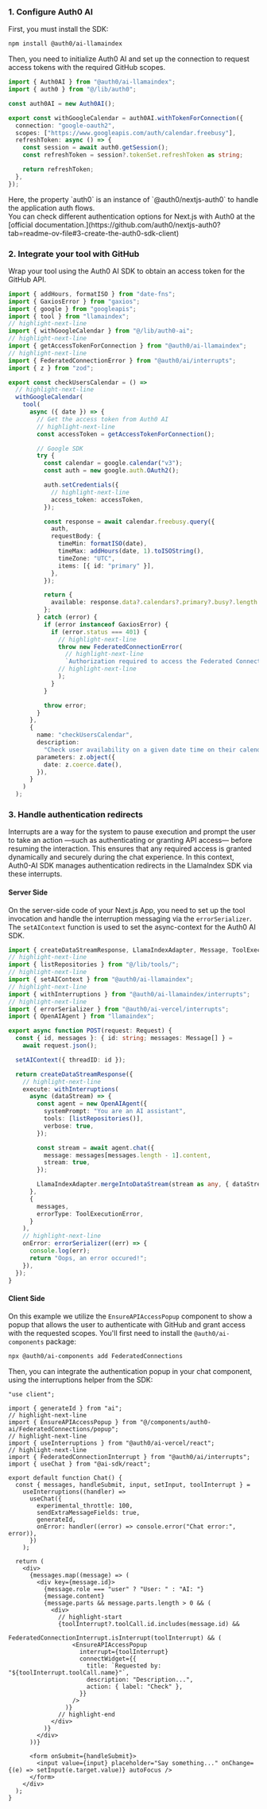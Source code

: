 ### 1. Configure Auth0 AI

First, you must install the SDK:

```bash lines
npm install @auth0/ai-llamaindex
```

Then, you need to initialize Auth0 AI and set up the connection to request access tokens with the required GitHub scopes.

```typescript lines ./src/lib/auth0-ai.ts expandable wrap
import { Auth0AI } from "@auth0/ai-llamaindex";
import { auth0 } from "@/lib/auth0";

const auth0AI = new Auth0AI();

export const withGoogleCalendar = auth0AI.withTokenForConnection({
  connection: "google-oauth2",
  scopes: ["https://www.googleapis.com/auth/calendar.freebusy"],
  refreshToken: async () => {
    const session = await auth0.getSession();
    const refreshToken = session?.tokenSet.refreshToken as string;

    return refreshToken;
  },
});
```
<Info>
Here, the property `auth0` is an instance of `@auth0/nextjs-auth0` to handle the application auth flows. <br/>
You can check different authentication options for Next.js with Auth0 at the [official documentation.](https://github.com/auth0/nextjs-auth0?tab=readme-ov-file#3-create-the-auth0-sdk-client)
</Info>

### 2. Integrate your tool with GitHub

Wrap your tool using the Auth0 AI SDK to obtain an access token for the GitHub API.

```typescript lines ./src/lib/tools/listRepositories.ts expandable wrap
import { addHours, formatISO } from "date-fns";
import { GaxiosError } from "gaxios";
import { google } from "googleapis";
import { tool } from "llamaindex";
// highlight-next-line
import { withGoogleCalendar } from "@/lib/auth0-ai";
// highlight-next-line
import { getAccessTokenForConnection } from "@auth0/ai-llamaindex";
// highlight-next-line
import { FederatedConnectionError } from "@auth0/ai/interrupts";
import { z } from "zod";

export const checkUsersCalendar = () =>
  // highlight-next-line
  withGoogleCalendar(
    tool(
      async ({ date }) => {
        // Get the access token from Auth0 AI
        // highlight-next-line
        const accessToken = getAccessTokenForConnection();

        // Google SDK
        try {
          const calendar = google.calendar("v3");
          const auth = new google.auth.OAuth2();

          auth.setCredentials({
            // highlight-next-line
            access_token: accessToken,
          });

          const response = await calendar.freebusy.query({
            auth,
            requestBody: {
              timeMin: formatISO(date),
              timeMax: addHours(date, 1).toISOString(),
              timeZone: "UTC",
              items: [{ id: "primary" }],
            },
          });

          return {
            available: response.data?.calendars?.primary?.busy?.length === 0,
          };
        } catch (error) {
          if (error instanceof GaxiosError) {
            if (error.status === 401) {
              // highlight-next-line
              throw new FederatedConnectionError(
                // highlight-next-line
                `Authorization required to access the Federated Connection`
              // highlight-next-line
              );
            }
          }

          throw error;
        }
      },
      {
        name: "checkUsersCalendar",
        description:
          "Check user availability on a given date time on their calendar",
        parameters: z.object({
          date: z.coerce.date(),
        }),
      }
    )
  );
```

### 3. Handle authentication redirects

Interrupts are a way for the system to pause execution and prompt the user to take an action —such as authenticating or granting API access— before resuming the interaction. This ensures that any required access is granted dynamically and securely during the chat experience. In this context, Auth0-AI SDK manages authentication redirects in the LlamaIndex SDK via these interrupts.

#### Server Side

On the server-side code of your Next.js App, you need to set up the tool invocation and handle the interruption messaging via the `errorSerializer`. The `setAIContext` function is used to set the async-context for the Auth0 AI SDK.

```typescript lines ./src/app/api/chat/route.ts expandable wrap
import { createDataStreamResponse, LlamaIndexAdapter, Message, ToolExecutionError } from "ai";
// highlight-next-line
import { listRepositories } from "@/lib/tools/";
// highlight-next-line
import { setAIContext } from "@auth0/ai-llamaindex";
// highlight-next-line
import { withInterruptions } from "@auth0/ai-llamaindex/interrupts";
// highlight-next-line
import { errorSerializer } from "@auth0/ai-vercel/interrupts";
import { OpenAIAgent } from "llamaindex";

export async function POST(request: Request) {
  const { id, messages }: { id: string; messages: Message[] } =
    await request.json();

  setAIContext({ threadID: id });

  return createDataStreamResponse({
    // highlight-next-line
    execute: withInterruptions(
      async (dataStream) => {
        const agent = new OpenAIAgent({
          systemPrompt: "You are an AI assistant",
          tools: [listRepositories()],
          verbose: true,
        });

        const stream = await agent.chat({
          message: messages[messages.length - 1].content,
          stream: true,
        });

        LlamaIndexAdapter.mergeIntoDataStream(stream as any, { dataStream });
      },
      {
        messages,
        errorType: ToolExecutionError,
      }
    ),
    // highlight-next-line
    onError: errorSerializer((err) => {
      console.log(err);
      return "Oops, an error occured!";
    }),
  });
}
```

#### Client Side

On this example we utilize the `EnsureAPIAccessPopup` component to show a popup that allows the user to authenticate with GitHub and grant access with the requested scopes. You'll first need to install the `@auth0/ai-components` package:

```bash lines
npx @auth0/ai-components add FederatedConnections
```

Then, you can integrate the authentication popup in your chat component, using the interruptions helper from the SDK:

```tsx lines ./src/components/chat.tsx expandable wrap
"use client";

import { generateId } from "ai";
// highlight-next-line
import { EnsureAPIAccessPopup } from "@/components/auth0-ai/FederatedConnections/popup";
// highlight-next-line
import { useInterruptions } from "@auth0/ai-vercel/react";
// highlight-next-line
import { FederatedConnectionInterrupt } from "@auth0/ai/interrupts";
import { useChat } from "@ai-sdk/react";

export default function Chat() {
  const { messages, handleSubmit, input, setInput, toolInterrupt } =
    useInterruptions((handler) =>
      useChat({
        experimental_throttle: 100,
        sendExtraMessageFields: true,
        generateId,
        onError: handler((error) => console.error("Chat error:", error)),
      })
    );

  return (
    <div>
      {messages.map((message) => (
        <div key={message.id}>
          {message.role === "user" ? "User: " : "AI: "}
          {message.content}
          {message.parts && message.parts.length > 0 && (
            <div>
              // highlight-start
              {toolInterrupt?.toolCall.id.includes(message.id) &&
                FederatedConnectionInterrupt.isInterrupt(toolInterrupt) && (
                  <EnsureAPIAccessPopup
                    interrupt={toolInterrupt}
                    connectWidget={{
                      title: `Requested by: "${toolInterrupt.toolCall.name}"`,
                      description: "Description...",
                      action: { label: "Check" },
                    }}
                  />
                )}
              // highlight-end
            </div>
          )}
        </div>
      ))}

      <form onSubmit={handleSubmit}>
        <input value={input} placeholder="Say something..." onChange={(e) => setInput(e.target.value)} autoFocus />
      </form>
    </div>
  );
}
```
